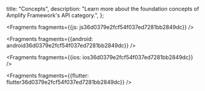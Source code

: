   title: "Concepts",
  description: "Learn more about the foundation concepts of Amplify Framework's API category.",
};






<Fragments fragments={{js: js36d0379e2fcf54f037ed7281bb2849dc}} />



<Fragments fragments={{android: android36d0379e2fcf54f037ed7281bb2849dc}} />



<Fragments fragments={{ios: ios36d0379e2fcf54f037ed7281bb2849dc}} />



<Fragments fragments={{flutter: flutter36d0379e2fcf54f037ed7281bb2849dc}} />
